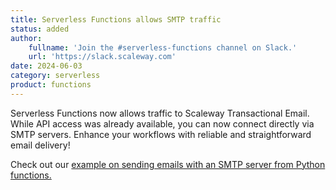```yaml
---
title: Serverless Functions allows SMTP traffic
status: added
author:
    fullname: 'Join the #serverless-functions channel on Slack.'
    url: 'https://slack.scaleway.com'
date: 2024-06-03
category: serverless
product: functions
---
```


Serverless Functions now allows traffic to Scaleway Transactional Email. While API access was already available, you can now connect directly via SMTP servers. Enhance your workflows with reliable and straightforward email delivery!

Check out our [example on sending emails with an SMTP server from Python functions.](https://github.com/scaleway/serverless-examples/tree/main/functions/python-tem-smtp-server)

